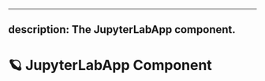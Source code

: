 <!--
  ~ Copyright (c) 2022-2023 Datalayer Inc. All rights reserved.
  ~
  ~ MIT License
-->

---
description: The JupyterLabApp component.
---

# 🪐 JupyterLabApp Component
